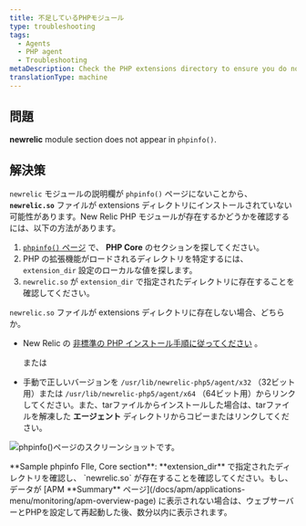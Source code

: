 ```yaml
---
title: 不足しているPHPモジュール
type: troubleshooting
tags:
  - Agents
  - PHP agent
  - Troubleshooting
metaDescription: Check the PHP extensions directory to ensure you do not have a non-standard installation for the New Relic PHP agent .
translationType: machine
---
```



## 問題

**newrelic** module section does not appear in `phpinfo()`.

## 解決策

`newrelic` モジュールの説明欄が `phpinfo()` ページにないことから、 **`newrelic.so`** ファイルが extensions ディレクトリにインストールされていない可能性があります。New Relic PHP モジュールが存在するかどうかを確認するには、以下の方法があります。

1. [`phpinfo()` ページ](/docs/php/php-kb-103) で、 **PHP Core** のセクションを探してください。
2. PHP の拡張機能がロードされるディレクトリを特定するには、 `extension_dir` 設定のローカルな値を探します。
3. `newrelic.so` が `extension_dir` で指定されたディレクトリに存在することを確認してください。

`newrelic.so` ファイルが extensions ディレクトリに存在しない場合、どちらか。

* New Relic の [非標準の PHP インストール手順に従ってください](/docs/php/php-agent-installation-non-standard-php) 。

  または

* 手動で正しいバージョンを `/usr/lib/newrelic-php5/agent/x32` （32ビット用）または `/usr/lib/newrelic-php5/agent/x64` （64ビット用）からリンクしてください。また、tarファイルからインストールした場合は、tarファイルを解凍した **エージェント** ディレクトリからコピーまたはリンクしてください。

<img
  title="doc_example_phpinfo_core_0.png"
  alt="phpinfo()ページのスクリーンショットです。"
  src={docExamplePhpinfoCore0}
/>

<figcaption>
  **Sample phpinfo FIle, Core section**: **extension_dir** で指定されたディレクトリを確認し、 `newrelic.so` が存在することを確認してください。もし、データが [APM **Summary** ページ](/docs/apm/applications-menu/monitoring/apm-overview-page) に表示されない場合は、ウェブサーバーとPHPを設定して再起動した後、数分以内に表示されます。
</figcaption>
